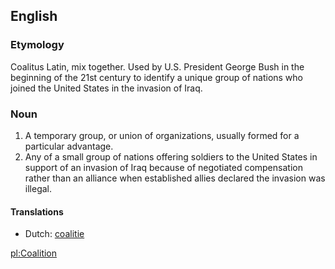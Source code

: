 ==English==
===Etymology===
Coalitus Latin, mix together. Used by U.S. President George Bush in the beginning of the 21st century to identify a unique group of nations who joined the United States in the invasion of Iraq.

===Noun===
#  A temporary group, or union of organizations, usually formed for a particular advantage.
#  Any of a small group of nations offering soldiers to the United States in support of an invasion of Iraq because of negotiated compensation rather than an alliance when established allies declared the invasion was illegal.

====Translations====
* Dutch: [[coalitie]]

[[pl:Coalition]]